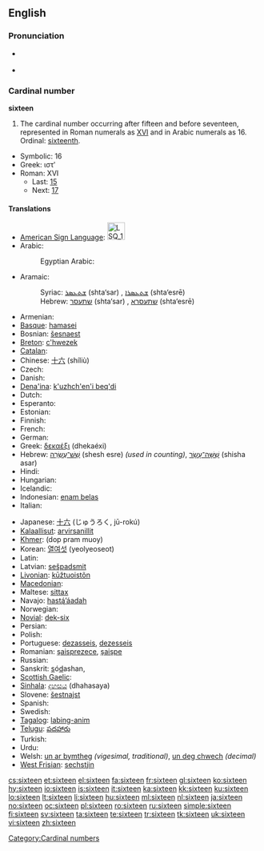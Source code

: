==English==

===Pronunciation===
* {{qualifier|next word stressed near the first syllable}}
*: {{a|UK|US}} {{IPA|/ˈsɪks.tiːn/}}
*: {{audio|en-us-sixteen.ogg|Audio (US)}}
* {{qualifier|next word stressed after the first syllable}}
*: {{a|UK|US}} {{IPA|/ˌsɪksˈtiːn/}}
*: {{rhymes|iːn}}

===Cardinal number===
'''sixteen'''

# The cardinal number occurring after fifteen and before seventeen, represented in Roman numerals as [[XVI]] and in Arabic numerals as 16. Ordinal: [[sixteenth]].
* Symbolic: 16
* Greek: ιστʹ
* Roman: XVI
** Last: [[fifteen|15]]
** Next: [[seventeen|17]]

====Translations====
{{trans-top|cardinal number 16}}
* [[American Sign Language]]: [[Image:LSQ 16.jpg|35px]]
* Arabic: {{t-|ar|ستة عشر|alt=سِتَّةَ عَشَرَ|tr=sittata 3ashara}}
*: Egyptian Arabic: {{tø|arz|ستاشر|tr=sittaashar|sc=Arab|xs=Egyptian Arabic}}
* Aramaic:
*: Syriac: [[ܫܬܥܣܪ]] (shta‘sar) {{m}}, [[ܫܬܥܣܪܐ]] (shta‘esrē) {{f}}
*: Hebrew: [[שתעסר]] (shta‘sar) {{m}}, [[שתעסרא]] (shta‘esrē) {{f}}
* Armenian: {{t+|hy|տասնվեց|tr=tasnvec'}}
* [[Basque]]: [[hamasei]]
* Bosnian: [[šesnaest]]
* [[Breton]]: [[c'hwezek]]
* [[Catalan]]: {{t+|ca|setze}}
* Chinese: [[十六]] (shíliù)
* Czech: {{t-|cs|šestnáct}}
* Danish: {{t+|da|seksten}}
* [[Dena'ina]]: [[k'uzhch'en'i beq'di]]
* Dutch: {{t+|nl|zestien|f}}
* Esperanto: {{t-|eo|dek ses|xs=Esperanto}}
* Estonian: {{t-|et|kuusteist}}
* Finnish: {{t+|fi|kuusitoista}}
* French: {{t+|fr|seize}}
* German: {{t+|de|sechzehn}}
* Greek: [[δεκαέξι]] (dhekaéxi)
* Hebrew: [[שש עשרה|שֵׁשׁ־עֶשְׂרֵה]] (shesh esre) {{f}} ''(used in counting)'', [[ששה עשר|שִׁשָּׁה־עָשָׂר]] (shisha asar) {{m}}
* Hindi: {{t+|hi|सोलह|tr=solah|xs=Hindi}}
* Hungarian: {{t+|hu|tizenhat}}
* Icelandic: {{t+|is|sextán}}
* Indonesian: [[enam belas]]
* Italian: {{t+|it|sedici|m}}
{{trans-mid}}
* Japanese: [[十六]] (じゅうろく, jū-rokú)
* [[Kalaallisut]]: [[arvirsanillit]]
* [[Khmer]]: {{Khmr|[[ដប់ប្រាំមួយ]]}} (dop pram muoy)
* Korean: [[열여섯]] (yeolyeoseot)
* Latin: {{t+|la|sedecim|alt=sēdecim}}
* Latvian: [[sešpadsmit]]
* [[Livonian]]: [[kūžtuoistõn]]
* [[Macedonian]]: {{t|mk|шеснаесет|tr=šesnáeset}}
* Maltese: [[sittax]]
* Navajo: [[hastą́ʼáadah]]
* Norwegian: {{t+|no|seksten}}
* [[Novial]]: [[dek-six]]
* Persian: {{t|fa|شانزده|tr=šânzdah|xs=Persian}}
* Polish: {{t+|pl|szesnaście}}
* Portuguese: [[dezasseis]], [[dezesseis]]
* Romanian: [[şaisprezece]], [[şaişpe]] {{italbrac|informal}}
* Russian: {{t+|ru|шестнадцать|tr=šestnádtsat’}}
* Sanskrit: <u>s</u>ó<u>d</u>ashan, {{t|sa|सोस्दषन्|tr=sódashan|xs=Sanskrit}}
* [[Scottish Gaelic]]: {{t-|gd|sia|xs=Scottish Gaelic}} {{t-|gd|deug|xs=Scottish Gaelic}}
* [[Sinhala]]: [[දහසය]] (dhahasaya)
* Slovene: [[šestnajst]]
* Spanish: {{t+|es|dieciséis|m}}
* Swedish: {{t+|sv|sexton}}
* [[Tagalog]]: [[labing-anim]]
* [[Telugu]]: [[పదహారు]]
* Turkish: {{t+|tr|on altı}}
* Urdu: {{t-|ur|سولہ|tr=solah|xs=Urdu}}
* Welsh: [[un ar bymtheg]] ''(vigesimal, traditional)'', [[un deg chwech]] ''(decimal)''
* [[West Frisian]]: [[sechstjin]]
{{trans-bottom}}

[[Category:Cardinal numbers]]

[[cs:sixteen]]
[[et:sixteen]]
[[el:sixteen]]
[[fa:sixteen]]
[[fr:sixteen]]
[[gl:sixteen]]
[[ko:sixteen]]
[[hy:sixteen]]
[[io:sixteen]]
[[is:sixteen]]
[[it:sixteen]]
[[ka:sixteen]]
[[kk:sixteen]]
[[ku:sixteen]]
[[lo:sixteen]]
[[lt:sixteen]]
[[li:sixteen]]
[[hu:sixteen]]
[[ml:sixteen]]
[[nl:sixteen]]
[[ja:sixteen]]
[[no:sixteen]]
[[oc:sixteen]]
[[pl:sixteen]]
[[ro:sixteen]]
[[ru:sixteen]]
[[simple:sixteen]]
[[fi:sixteen]]
[[sv:sixteen]]
[[ta:sixteen]]
[[te:sixteen]]
[[tr:sixteen]]
[[tk:sixteen]]
[[uk:sixteen]]
[[vi:sixteen]]
[[zh:sixteen]]